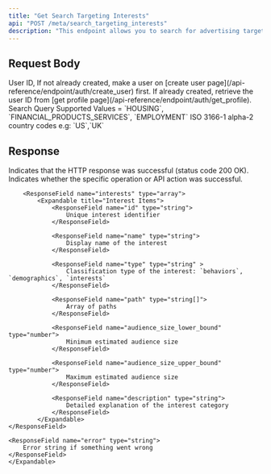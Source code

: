 ```yaml
---
title: "Get Search Targeting Interests"
api: "POST /meta/search_targeting_interests"
description: "This endpoint allows you to search for advertising target interests based on specific criteria such as the user ID, selected categories, and target countries. It helps in identifying relevant interest groups to improve the accuracy and effectiveness of ad targeting."
---
```


## Request Body

<ParamField body="userId" type="string" required>
	User ID, If not already created, make a user on [create user
	page](/api-reference/endpoint/auth/create_user) first. If already created,
	retrieve the user ID from [get profile
	page](/api-reference/endpoint/auth/get_profile).
</ParamField>
<ParamField body="query" type="string" required>
	Search Query
</ParamField>
<ParamField body="specialAdCategories" type="string[]" default={[]}>
	Supported Values = `HOUSING`, `FINANCIAL_PRODUCTS_SERVICES`, `EMPLOYMENT`
</ParamField>
<ParamField body="specialAdCountries" type="string[]" default={[]}>
	ISO 3166-1 alpha-2 country codes e.g: `US`,`UK`
</ParamField>

## Response

<ResponseField name="success" type="boolean">
	Indicates that the HTTP response was successful (status code 200 OK).
</ResponseField>

<ResponseField name="results" type="object">
	<Expandable title="Media Results">
		<ResponseField name="success" type="boolean">
			Indicates whether the specific operation or API action was successful.
    	</ResponseField>

    	<ResponseField name="interests" type="array">
            <Expandable title="Interest Items">
                <ResponseField name="id" type="string">
                    Unique interest identifier
                </ResponseField>

                <ResponseField name="name" type="string">
                    Display name of the interest
                </ResponseField>

                <ResponseField name="type" type="string" >
                    Classification type of the interest: `behaviors`, `demographics`, `interests`
                </ResponseField>

                <ResponseField name="path" type="string[]">
                    Array of paths
                </ResponseField>

                <ResponseField name="audience_size_lower_bound" type="number">
                    Minimum estimated audience size
                </ResponseField>

                <ResponseField name="audience_size_upper_bound" type="number">
                    Maximum estimated audience size
                </ResponseField>

                <ResponseField name="description" type="string">
                    Detailed explanation of the interest category
                </ResponseField>
            </Expandable>
    </ResponseField>

    <ResponseField name="error" type="string">
        Error string if something went wrong
    </ResponseField>
    </Expandable>

</ResponseField>
